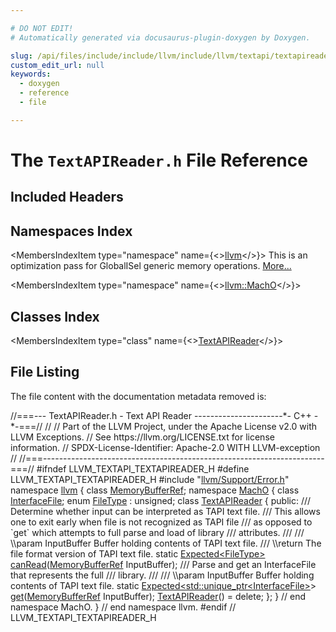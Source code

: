 ```yaml
---

# DO NOT EDIT!
# Automatically generated via docusaurus-plugin-doxygen by Doxygen.

slug: /api/files/include/include/llvm/include/llvm/textapi/textapireader-h
custom_edit_url: null
keywords:
  - doxygen
  - reference
  - file

---
```





# The `TextAPIReader.h` File Reference

<DoxygenPage pluginConfig={pluginConfig}>



## Included Headers

<IncludesList>
<IncludesListItem
  filePath="llvm/Support/Error.h"
  permalink="/docs/api/files/include/include/llvm/include/llvm/support/error-h"
  isLocal="true" />
</IncludesList>

## Namespaces Index

<MembersIndex>

<MembersIndexItem
  type="namespace"
  name={<><a href="/docs/api/namespaces/llvm">llvm</a></>}>
This is an optimization pass for GlobalISel generic memory operations. <a href="/docs/api/namespaces/llvm/#details">More...</a>
</MembersIndexItem>

<MembersIndexItem
  type="namespace"
  name={<><a href="/docs/api/namespaces/llvm/macho">llvm::MachO</a></>}>
</MembersIndexItem>

</MembersIndex>

## Classes Index

<MembersIndex>

<MembersIndexItem
  type="class"
  name={<><a href="/docs/api/classes/llvm/macho/textapireader">TextAPIReader</a></>}>
</MembersIndexItem>

</MembersIndex>


## File Listing

The file content with the documentation metadata removed is:

<ProgramListing>

<Link id="l00001" /><CodeLine lineNumber="1"><Highlight kind="comment">//===--- TextAPIReader.h - Text API Reader ----------------------&#42;- C++ -&#42;-===//</Highlight><Highlight kind="normal"></Highlight></CodeLine>
<Link id="l00002" /><CodeLine lineNumber="2"><Highlight kind="normal"></Highlight><Highlight kind="comment">//</Highlight><Highlight kind="normal"></Highlight></CodeLine>
<Link id="l00003" /><CodeLine lineNumber="3"><Highlight kind="normal"></Highlight><Highlight kind="comment">// Part of the LLVM Project, under the Apache License v2.0 with LLVM Exceptions.</Highlight><Highlight kind="normal"></Highlight></CodeLine>
<Link id="l00004" /><CodeLine lineNumber="4"><Highlight kind="normal"></Highlight><Highlight kind="comment">// See https://llvm.org/LICENSE.txt for license information.</Highlight><Highlight kind="normal"></Highlight></CodeLine>
<Link id="l00005" /><CodeLine lineNumber="5"><Highlight kind="normal"></Highlight><Highlight kind="comment">// SPDX-License-Identifier: Apache-2.0 WITH LLVM-exception</Highlight><Highlight kind="normal"></Highlight></CodeLine>
<Link id="l00006" /><CodeLine lineNumber="6"><Highlight kind="normal"></Highlight><Highlight kind="comment">//</Highlight><Highlight kind="normal"></Highlight></CodeLine>
<Link id="l00007" /><CodeLine lineNumber="7"><Highlight kind="normal"></Highlight><Highlight kind="comment">//===----------------------------------------------------------------------===//</Highlight><Highlight kind="normal"></Highlight></CodeLine>
<Link id="l00008" /><CodeLine lineNumber="8"><Highlight kind="normal"></Highlight></CodeLine>
<Link id="l00009" /><CodeLine lineNumber="9"><Highlight kind="normal"></Highlight><Highlight kind="preprocessor">#ifndef LLVM&#95;TEXTAPI&#95;TEXTAPIREADER&#95;H</Highlight><Highlight kind="normal"></Highlight></CodeLine>
<Link id="l00010" /><CodeLine lineNumber="10"><Highlight kind="normal"></Highlight><Highlight kind="preprocessor">#define LLVM&#95;TEXTAPI&#95;TEXTAPIREADER&#95;H</Highlight><Highlight kind="normal"></Highlight></CodeLine>
<Link id="l00011" /><CodeLine lineNumber="11"><Highlight kind="normal"></Highlight></CodeLine>
<Link id="l00012" /><CodeLine lineNumber="12"><Highlight kind="normal"></Highlight><Highlight kind="preprocessor">#include &quot;<a href="/docs/api/files/include/include/llvm/include/llvm/support/error-h">llvm/Support/Error.h</a>&quot;</Highlight><Highlight kind="normal"></Highlight></CodeLine>
<Link id="l00013" /><CodeLine lineNumber="13"><Highlight kind="normal"></Highlight></CodeLine>
<Link id="l00014" /><CodeLine lineNumber="14"><Highlight kind="normal"></Highlight><Highlight kind="keyword">namespace </Highlight><Highlight kind="normal"><a href="/docs/api/namespaces/llvm">llvm</a> &#123;</Highlight></CodeLine>
<Link id="l00015" /><CodeLine lineNumber="15"><Highlight kind="normal"></Highlight></CodeLine>
<Link id="l00016" /><CodeLine lineNumber="16"><Highlight kind="normal"></Highlight><Highlight kind="keyword">class </Highlight><Highlight kind="normal"><a href="/docs/api/classes/llvm/memorybufferref">MemoryBufferRef</a>;</Highlight></CodeLine>
<Link id="l00017" /><CodeLine lineNumber="17"><Highlight kind="normal"></Highlight></CodeLine>
<Link id="l00018" /><CodeLine lineNumber="18"><Highlight kind="normal"></Highlight><Highlight kind="keyword">namespace </Highlight><Highlight kind="normal"><a href="/docs/api/namespaces/llvm/macho">MachO</a> &#123;</Highlight></CodeLine>
<Link id="l00019" /><CodeLine lineNumber="19"><Highlight kind="normal"></Highlight></CodeLine>
<Link id="l00020" /><CodeLine lineNumber="20"><Highlight kind="normal"></Highlight><Highlight kind="keyword">class </Highlight><Highlight kind="normal"><a href="/docs/api/classes/llvm/macho/interfacefile">InterfaceFile</a>;</Highlight></CodeLine>
<Link id="l00021" /><CodeLine lineNumber="21"><Highlight kind="normal"></Highlight><Highlight kind="keyword">enum</Highlight><Highlight kind="normal"> <a href="/docs/api/namespaces/llvm/macho/#a11849daa1b55a8c00390b349546112e7">FileType</a> : unsigned;</Highlight></CodeLine>
<Link id="l00022" /><CodeLine lineNumber="22"><Highlight kind="normal"></Highlight></CodeLine>
<Link id="l00023" /><CodeLine lineNumber="23" lineLink="/docs/api/classes/llvm/macho/textapireader"><Highlight kind="normal"></Highlight><Highlight kind="keyword">class </Highlight><Highlight kind="normal"><a href="/docs/api/classes/llvm/macho/textapireader/#ae9de070f7f4202602ae7f2c874648dbd">TextAPIReader</a> &#123;</Highlight></CodeLine>
<Link id="l00024" /><CodeLine lineNumber="24"><Highlight kind="normal"></Highlight><Highlight kind="keyword">public</Highlight><Highlight kind="normal">:</Highlight><Highlight kind="comment"></Highlight></CodeLine>
<Link id="l00025" /><CodeLine lineNumber="25"><Highlight kind="comment">  ///  Determine whether input can be interpreted as TAPI text file.</Highlight></CodeLine>
<Link id="l00026" /><CodeLine lineNumber="26"><Highlight kind="comment">  ///  This allows one to exit early when file is not recognized as TAPI file</Highlight></CodeLine>
<Link id="l00027" /><CodeLine lineNumber="27"><Highlight kind="comment">  ///  as opposed to &#96;get&#96; which attempts to full parse and load of library</Highlight></CodeLine>
<Link id="l00028" /><CodeLine lineNumber="28"><Highlight kind="comment">  ///  attributes.</Highlight></CodeLine>
<Link id="l00029" /><CodeLine lineNumber="29"><Highlight kind="comment">  ///</Highlight></CodeLine>
<Link id="l00030" /><CodeLine lineNumber="30"><Highlight kind="comment">  /// \\param InputBuffer Buffer holding contents of TAPI text file.</Highlight></CodeLine>
<Link id="l00031" /><CodeLine lineNumber="31"><Highlight kind="comment">  /// \\return The file format version of TAPI text file.</Highlight><Highlight kind="normal"></Highlight></CodeLine>
<Link id="l00032" /><CodeLine lineNumber="32"><Highlight kind="normal">  </Highlight><Highlight kind="keyword">static</Highlight><Highlight kind="normal"> <a href="/docs/api/classes/llvm/expected">Expected&lt;FileType&gt;</a> <a href="/docs/api/classes/llvm/macho/textapireader/#a91cc2902b5c82e2313c928a08a54597c">canRead</a>(<a href="/docs/api/classes/llvm/memorybufferref">MemoryBufferRef</a> InputBuffer);</Highlight></CodeLine>
<Link id="l00033" /><CodeLine lineNumber="33"><Highlight kind="normal"></Highlight><Highlight kind="comment"></Highlight></CodeLine>
<Link id="l00034" /><CodeLine lineNumber="34"><Highlight kind="comment">  /// Parse and get an InterfaceFile that represents the full</Highlight></CodeLine>
<Link id="l00035" /><CodeLine lineNumber="35"><Highlight kind="comment">  /// library.</Highlight></CodeLine>
<Link id="l00036" /><CodeLine lineNumber="36"><Highlight kind="comment">  ///</Highlight></CodeLine>
<Link id="l00037" /><CodeLine lineNumber="37"><Highlight kind="comment">  /// \\param InputBuffer Buffer holding contents of TAPI text file.</Highlight><Highlight kind="normal"></Highlight></CodeLine>
<Link id="l00038" /><CodeLine lineNumber="38"><Highlight kind="normal">  </Highlight><Highlight kind="keyword">static</Highlight><Highlight kind="normal"> <a href="/docs/api/classes/llvm/expected">Expected&lt;std::unique&#95;ptr&lt;InterfaceFile&gt;</a>&gt;</Highlight></CodeLine>
<Link id="l00039" /><CodeLine lineNumber="39"><Highlight kind="normal">  <a href="/docs/api/classes/llvm/macho/textapireader/#ae720a98705c6ad89165018117560dc47">get</a>(<a href="/docs/api/classes/llvm/memorybufferref">MemoryBufferRef</a> InputBuffer);</Highlight></CodeLine>
<Link id="l00040" /><CodeLine lineNumber="40"><Highlight kind="normal"></Highlight></CodeLine>
<Link id="l00041" /><CodeLine lineNumber="41" lineLink="/docs/api/classes/llvm/macho/textapireader/#ae9de070f7f4202602ae7f2c874648dbd"><Highlight kind="normal">  <a href="/docs/api/classes/llvm/macho/textapireader/#ae9de070f7f4202602ae7f2c874648dbd">TextAPIReader</a>() = </Highlight><Highlight kind="keyword">delete</Highlight><Highlight kind="normal">;</Highlight></CodeLine>
<Link id="l00042" /><CodeLine lineNumber="42"><Highlight kind="normal">&#125;;</Highlight></CodeLine>
<Link id="l00043" /><CodeLine lineNumber="43"><Highlight kind="normal"></Highlight></CodeLine>
<Link id="l00044" /><CodeLine lineNumber="44"><Highlight kind="normal">&#125; </Highlight><Highlight kind="comment">// end namespace MachO.</Highlight><Highlight kind="normal"></Highlight></CodeLine>
<Link id="l00045" /><CodeLine lineNumber="45"><Highlight kind="normal">&#125; </Highlight><Highlight kind="comment">// end namespace llvm.</Highlight><Highlight kind="normal"></Highlight></CodeLine>
<Link id="l00046" /><CodeLine lineNumber="46"><Highlight kind="normal"></Highlight></CodeLine>
<Link id="l00047" /><CodeLine lineNumber="47"><Highlight kind="normal"></Highlight><Highlight kind="preprocessor">#endif </Highlight><Highlight kind="comment">// LLVM&#95;TEXTAPI&#95;TEXTAPIREADER&#95;H</Highlight><Highlight kind="normal"></Highlight></CodeLine>

</ProgramListing>

</DoxygenPage>
